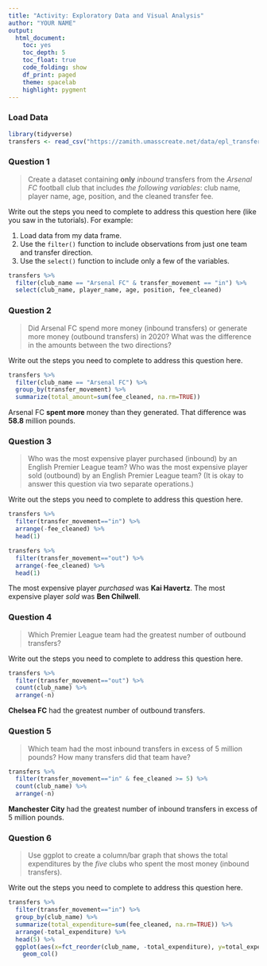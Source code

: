 ```yaml
---
title: "Activity: Exploratory Data and Visual Analysis"
author: "YOUR NAME"
output:
  html_document:
    toc: yes
    toc_depth: 5
    toc_float: true
    code_folding: show
    df_print: paged
    theme: spacelab
    highlight: pygment
---
```


### Load Data

```r
library(tidyverse)
transfers <- read_csv("https://zamith.umasscreate.net/data/epl_transfers_2020.csv")
```

### Question 1

> Create a dataset containing **only** *inbound* transfers from the *Arsenal FC* football club that includes *the following variables*: club name, player name, age, position, and the cleaned transfer fee.

Write out the steps you need to complete to address this question here (like you saw in the tutorials). For example:

1. Load data from my data frame.
2. Use the `filter()` function to include observations from just one team and transfer direction.
3. Use the `select()` function to include only a few of the variables.

```r
transfers %>%
  filter(club_name == "Arsenal FC" & transfer_movement == "in") %>%
  select(club_name, player_name, age, position, fee_cleaned)
```

### Question 2

> Did Arsenal FC spend more money (inbound transfers) or generate more money (outbound transfers) in 2020? What was the difference in the amounts between the two directions?

Write out the steps you need to complete to address this question here.

```r
transfers %>%
  filter(club_name == "Arsenal FC") %>%
  group_by(transfer_movement) %>%
  summarize(total_amount=sum(fee_cleaned, na.rm=TRUE))
```

Arsenal FC **spent more** money than they generated. That difference was **58.8** million pounds.

### Question 3

> Who was the most expensive player purchased (inbound) by an English Premier League team? Who was the most expensive player sold (outbound) by an English Premier League team? (It is okay to answer this question via two separate operations.)

Write out the steps you need to complete to address this question here.

```r
transfers %>%
  filter(transfer_movement=="in") %>%
  arrange(-fee_cleaned) %>%
  head(1)

transfers %>%
  filter(transfer_movement=="out") %>%
  arrange(-fee_cleaned) %>%
  head(1)
```

The most expensive player *purchased* was **Kai Havertz**. The most expensive player *sold* was **Ben Chilwell**.

### Question 4

> Which Premier League team had the greatest number of outbound transfers?

Write out the steps you need to complete to address this question here.

```r
transfers %>%
  filter(transfer_movement=="out") %>%
  count(club_name) %>%
  arrange(-n)
```

**Chelsea FC** had the greatest number of outbound transfers.

### Question 5

> Which team had the most inbound transfers in excess of 5 million pounds? How many transfers did that team have?

```r
transfers %>%
  filter(transfer_movement=="in" & fee_cleaned >= 5) %>%
  count(club_name) %>%
  arrange(-n)
```

**Manchester City** had the greatest number of inbound transfers in excess of 5 million pounds.

### Question 6

> Use ggplot to create a column/bar graph that shows the total expenditures by the *five* clubs who spent the most money (inbound transfers).

Write out the steps you need to complete to address this question here.

```r
transfers %>%
  filter(transfer_movement=="in") %>%
  group_by(club_name) %>%
  summarize(total_expenditure=sum(fee_cleaned, na.rm=TRUE)) %>%
  arrange(-total_expenditure) %>%
  head(5) %>%
  ggplot(aes(x=fct_reorder(club_name, -total_expenditure), y=total_expenditure)) +
    geom_col()
```

